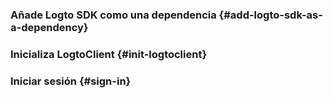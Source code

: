

### Añade Logto SDK como una dependencia \{#add-logto-sdk-as-a-dependency}

<AddSdk />

### Inicializa LogtoClient \{#init-logtoclient}

<InitClient />

### Iniciar sesión \{#sign-in}

<ImplementSignInAndSignOut />

<Checkpoint />
